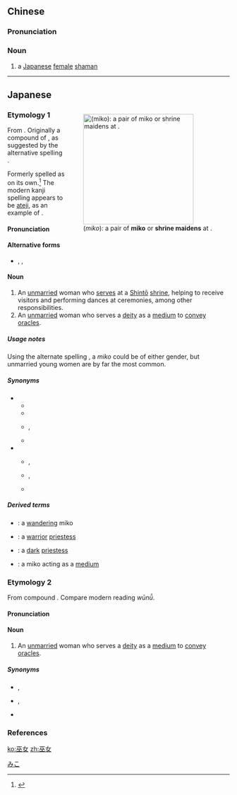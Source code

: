==Chinese==
{{zh-forms}}

===Pronunciation===
{{zh-pron
|m=wūnǚ
|cat=n
}}

===Noun===
{{zh-noun}}

# a [[Japanese]] [[female]] [[shaman]]

----

==Japanese==
<div style="float:right;">
{{wikipedia|lang=ja}}
{{wikipedia|Miko}}
[[File:Miko-san_by_Abrilon_in_Meiji-Jingu,_Tokyo.jpg|thumb|250px|{{lang|ja|巫女}} (''miko''): a pair of '''miko''' or '''shrine maidens''' at {{w|Meiji Jingu}}.]]
</div>

===Etymology 1===
{{ja-kanjitab|yomi=irr|sort=みこ}}
From {{etyl|ojp|ja|sort=みこ}}. Originally a compound of {{compound|lang=ja|sort=みこ|神|tr1=mi|t1=spirit, god|子|tr2=ko|t2=child}}, as suggested by the alternative spelling {{m|ja|神子}}.

Formerly spelled as {{m|ja|巫}} on its own.<ref name="SMK5">{{R:Shinmeikai5}}</ref>  The modern kanji spelling {{lang|ja|巫女}} appears to be [[ateji]], as an example of {{m|ja|熟字訓|tr=jukujikun}}.

====Pronunciation====
{{ja-pron|yomi=irr|みこ|acc=1|acc_ref=DJR,SMK5|acc2=0|acc2_ref=DJR,SMK5}}

====Alternative forms====
* {{m|ja|神子}}, {{m|ja|神巫}} {{qualifier|rare}}, {{m|ja|巫}} {{qualifier|obsolete}}

====Noun====
{{ja-noun|みこ}}

# An [[unmarried]] woman who [[serve]]s at a [[Shintō]] [[shrine]], helping to receive visitors and performing {{m|ja|神楽|tr=kagura}} dances at ceremonies, among other responsibilities.
# An [[unmarried]] woman who serves a [[deity]] as a [[medium]] to [[convey]] [[oracle]]s.

=====Usage notes=====
Using the alternate spelling {{l|ja|神子}}, a ''miko'' could be of either gender, but unmarried young women are by far the most common.

=====Synonyms=====
* {{sense|shrine dancer}}
** {{ja-r|舞姫|まいひめ}}
** {{ja-r|御神子|みかんこ}}
** {{ja-r|巫子|いちこ}}, {{ja-r|巫子|いたこ}}
** {{ja-r|神楽女|かぐらめ}}
* {{sense|oracle}}
** {{ja-r|巫|かんなぎ}}, {{ja-r|覡|かんなぎ}}
** {{ja-r|巫子|いちこ}}, {{ja-r|巫子|いたこ}}
** {{ja-r|口寄せ|くちよせ}}

=====Derived terms=====
{{der-top}}
* {{ja-r|歩き巫女|あるき みこ}}: a [[wandering]] miko
* {{ja-r|巫女兵|みこへ い}}: a [[warrior]] [[priestess]] {{qualifier|fantasy}}
* {{ja-r|黒巫女|くろ みこ}}: a [[dark]] [[priestess]] {{qualifier|fantasy}}
* {{ja-r|口寄巫女|くちよせ みこ}}: a miko acting as a [[medium]]
{{der-bottom}}

===Etymology 2===
{{ja-kanjitab|ふ|yomi=o|じょ}}
From {{etyl|ltc|ja|sort=ふじょ}} compound {{m|zh|巫女|tr=mju? nrjo<sup>X</sup>|lit=shaman + woman}}.  Compare modern {{etyl|cmn|-}} reading ''wūnǚ''.

====Pronunciation====
{{ja-pron|yomi=kanon|ふじょ|acc=1|acc_ref=DJR,SMK5}}

====Noun====
{{ja-noun|ふじょ|hhira=ふぢよ}}

# An [[unmarried]] woman who serves a [[deity]] as a [[medium]] to [[convey]] [[oracle]]s.

=====Synonyms=====
* {{ja-r|巫|かんなぎ}}, {{ja-r|覡|かんなぎ}}
* {{ja-r|巫子|いちこ}}, {{ja-r|巫子|いたこ}}
* {{ja-r|口寄せ|くちよせ}}

===References===
<references/>

[[Category:ja:Occupations|みこ]]

[[ko:巫女]]
[[zh:巫女]]
